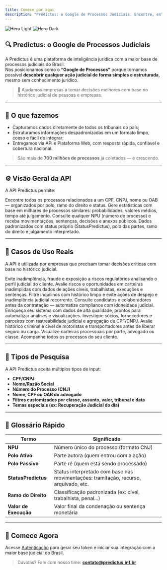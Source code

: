 ```yaml
---
title: Comece por aqui
description: "Predictus: o Google de Processos Judiciais. Encontre, entenda e antecipe riscos com dados confiáveis."
---
```


<img
  className="block dark:hidden"
  src="/images/hero-light.png"
  alt="Hero Light"
/>
<img
  className="hidden dark:block"
  src="/images/hero-dark.png"
  alt="Hero Dark"
/>

## 🔍 Predictus: o Google de Processos Judiciais

A Predictus é uma plataforma de inteligência jurídica com a maior base de processos judiciais do Brasil.  
Nos posicionamos como o **“Google de Processos”** porque tornamos possível **descobrir qualquer ação judicial de forma simples e estruturada**, mesmo sem conhecimento jurídico.

> 🎯 Ajudamos empresas a tomar decisões melhores com base no histórico judicial de pessoas e empresas.

---

## 🧠 O que fazemos

- Capturamos dados diretamente de todos os tribunais do país;
- Estruturamos informações despadronizadas em um formato limpo, coeso e fácil de integrar;
- Entregamos via API e Plataforma Web, com resposta rápida, confiável e cobertura nacional.

> São mais de **700 milhões de processos** já coletados — e crescendo.

---

## ⚙️ Visão Geral da API

A API Predictus permite:

<CardGroup cols={2}>
  <Card title="Consulta de Histórico Judicial" icon="magnifying-glass">
    Encontre todos os processos relacionados a um CPF, CNPJ, nome ou OAB — organizados por polo, ramo do direito e status.
  </Card>
  <Card title="Jurimetria em Tempo Real" icon="chart-line">
    Gere estatísticas com base em milhares de processos similares: probabilidades, valores médios, tempo até julgamento.
  </Card>
  <Card title="Busca Detalhada por Processo" icon="file-lines">
    Consulte qualquer NPU (número de processo) e receba movimentações, sentenças, decisões e anexos públicos.
  </Card>
  <Card title="Resultados Estruturados" icon="table-cells-large">
    Dados padronizados com status próprio (StatusPredictus), polo das partes, ramo do direito e julgamento interpretado.
  </Card>
</CardGroup>

---

## 🎯 Casos de Uso Reais

A API é utilizada por empresas que precisam tomar decisões críticas com base no histórico judicial.

<CardGroup cols={2}>

  <Card title="Análise de Crédito e PLD/Compliance" icon="building-columns">
    Evite inadimplência, fraude e exposição a riscos regulatórios analisando o perfil judicial do cliente.
  </Card>

  <Card title="Recuperação de Ativos e NPLs" icon="coins">
    Avalie riscos e oportunidades em carteiras inadimplidas com dados de ações cíveis, trabalhistas, execuções e sentenças.
  </Card>

  <Card title="Garantidoras e Imobiliárias" icon="house-chimney">
    Filtre inquilinos com histórico limpo e evite ações de despejo e inadimplência judicial recorrente.
  </Card>

  <Card title="Recursos Humanos e Background Check" icon="user-tie">
    Consulte candidatos e colaboradores antes da contratação — automatize compliance com idoneidade judicial.
  </Card>

  <Card title="Legaltechs e Softwares Jurídicos" icon="laptop-code">
    Enriqueça seu sistema com dados de alta qualidade, prontos para automatizar análises e visualizações.
  </Card>

  <Card title="Compliance e Due Diligence" icon="shield-halved">
    Investigue sócios, fornecedores e parceiros com rastreabilidade judicial e agregação de CPF/CNPJ.
  </Card>

  <Card title="Gerenciamento de Risco e Logística" icon="truck">
    Avalie histórico criminal e cível de motoristas e transportadores antes de liberar seguro ou carga.
  </Card>

  <Card title="Escritórios e Consultorias Jurídicas" icon="scale-balanced">
    Visualize carteiras processuais por parte, advogado ou classe. Acompanhe todos os processos do seu cliente.
  </Card>

</CardGroup>

---

## 🧩 Tipos de Pesquisa

A API Predictus aceita múltiplos tipos de input:

- **CPF/CNPJ**
- **Nome/Razão Social**
- **Número do Processo (CNJ)**
- **Nome, CPF ou OAB do advogado**
- **Filtros customizados por classe, assunto, valor, tribunal e data**
- **Temas especiais (ex: Recuperação Judicial do dia)**

---

## 📘 Glossário Rápido

| Termo             | Significado                                                                 |
|-------------------|------------------------------------------------------------------------------|
| **NPU**           | Número único do processo (formato CNJ)                                       |
| **Polo Ativo**    | Parte autora (quem entrou com a ação)                                        |
| **Polo Passivo**  | Parte ré (quem está sendo processado)                                       |
| **StatusPredictus** | Status interpretado com base nas movimentações: tramitação, recurso, arquivado, etc. |
| **Ramo do Direito** | Classificação padronizada (ex: cível, trabalhista, penal...)               |
| **Valor de Execução** | Valor final da condenação ou sentença monetária                          |

---

## 🚀 Comece Agora

Acesse [Autenticação](../essentials/authentication) para gerar seu token e iniciar sua integração com a maior base judicial do Brasil.

> Dúvidas? Fale com nosso time: **contato@predictus.inf.br**
